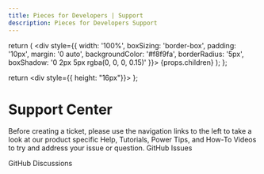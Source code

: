 ```yaml
---
title: Pieces for Developers | Support
description: Pieces for Developers Support
---
```


  return (
    <div style={{
      width: '100%',
      boxSizing: 'border-box',
      padding: '10px',
      margin: '0 auto',
      backgroundColor: '#f8f9fa',
      borderRadius: '5px',
      boxShadow: '0 2px 5px rgba(0, 0, 0, 0.15)'
    }}>
      {props.children}
    </div>
  );
};

  return <div style={{ height: "16px"}}></div>
};

# Support Center

<Info>
  Before creating a ticket, please use the navigation links to the left to take a look at our product specific Help, Tutorials, Power Tips, and How-To Videos to try and address your issue or question.
</Info>

<SingleCard>
  GitHub Issues
</SingleCard>

<MiniSpacer></MiniSpacer>

<SingleCard>
  GitHub Discussions
</SingleCard>
